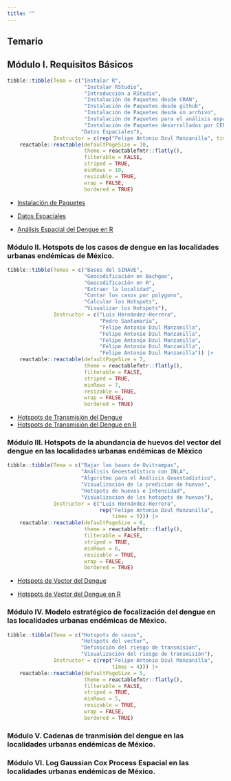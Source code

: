 ```yaml
---
title: ""
---
```


## Temario

## Módulo I. Requisitos Básicos

```r
tibble::tibble(Tema = c("Instalar R",
                         "Instalar RStudio",
                         "Introducción a RStudio",
                         "Instalación de Paquetes desde CRAN",
                         "Instalación de Paquetes desde github",
                         "Instalación de Paquetes desde un archivo",
                         "Instalación de Paquetes para el análisis espacial",
                         "Instalación de Paquetes desarrollados por CENAPRECE-InDRE",
                        "Datos Espaciales"),
               Instructor = c(rep("Felipe Antonio Dzul Manzanilla", times = 9))) |>
    reactable::reactable(defaultPageSize = 10,
                         theme = reactablefmtr::flatly(),
                         filterable = FALSE,
                         striped = TRUE,
                         minRows = 10,
                         resizable = TRUE, 
                         wrap = FALSE, 
                         bordered = TRUE)

```

-   [Instalación de Paquetes](https://calm-hummingbird-41cb33.netlify.app/talks/pkg_installation/#/)

-   [Datos Espaciales](https://calm-hummingbird-41cb33.netlify.app/talks/spatial_data/#/)

-   [Análisis Espacial del Dengue en R](https://calm-hummingbird-41cb33.netlify.app/talks/spatial_analysis_dengue/#/)

### Módulo II. Hotspots de los casos de dengue en las localidades urbanas endémicas de México.

```r
tibble::tibble(Temas = c("Bases del SINAVE",
                         "Geocodificación en Bachgeo",
                         "Geocodificación en R",
                         "Extraer la localidad",
                         "Contar los casos por polygono",
                         "Calcular los Hotspots",
                         "Visualizar los Hotspots"),
               Instructor = c("Luis Hernández-Herrera",
                              "Pedro Santamaría",
                              "Felipe Antonio Dzul Manzanilla",
                              "Felipe Antonio Dzul Manzanilla",
                              "Felipe Antonio Dzul Manzanilla",
                              "Felipe Antonio Dzul Manzanilla",
                              "Felipe Antonio Dzul Manzanilla")) |>
    reactable::reactable(defaultPageSize = 7,
                         theme = reactablefmtr::flatly(),
                         filterable = FALSE,
                         striped = TRUE,
                         minRows = 7,
                         resizable = TRUE, 
                         wrap = FALSE, 
                         bordered = TRUE)

```

-   [Hotspots de Transmisión del Dengue](https://animated-longma-729cee.netlify.app/talks/hotspots_cases/#1)
-   [Hotspots de Transmisión del Dengue en R](https://animated-longma-729cee.netlify.app/talks/hotspots_cases_r/#1)

### Módulo III. Hotspots de la abundancia de huevos del vector del dengue en las localidades urbanas endémicas de México

```r
tibble::tibble(Tema = c("Bajar las bases de Ovitrampas",
                        "Análisis Geoestadístico con INLA",
                        "Algoritmo para el Análisis Geoestadístico",
                        "Visualización de la predicion de huevos",
                        "Hotspots de huevos e Intensidad",
                        "Visualizacion de los hotspots de huevos"),
               Instructor = c("Luis Hernández-Herrera",
                              rep("Felipe Antonio Dzul Manzanilla", 
                                  times = 5))) |>
    reactable::reactable(defaultPageSize = 6,
                         theme = reactablefmtr::flatly(),
                         filterable = FALSE,
                         striped = TRUE,
                         minRows = 6,
                         resizable = TRUE, 
                         wrap = FALSE, 
                         bordered = TRUE)

```

-   [Hotspots de Vector del Dengue](https://animated-longma-729cee.netlify.app/talks/hotspots_eggs/#1)

-   [Hotspots de Vector del Dengue en R](https://animated-longma-729cee.netlify.app/talks/hotspots_eggs_r/#1)

### Módulo IV. Modelo estratégico de focalización del dengue en las localidades urbanas endémicas de México.

```r
tibble::tibble(Tema = c("Hotspots de casos",
                        "Hotspots del vector",
                        "Definición del riesgo de transmisión",
                        "Visualización del riesgo de transmisión"),
               Instructor = c(rep("Felipe Antonio Dzul Manzanilla", 
                                  times = 4))) |>
    reactable::reactable(defaultPageSize = 5,
                         theme = reactablefmtr::flatly(),
                         filterable = FALSE,
                         striped = TRUE,
                         minRows = 5,
                         resizable = TRUE, 
                         wrap = FALSE, 
                         bordered = TRUE)

```

### Módulo V. Cadenas de tranmisión del dengue en las localidades urbanas endémicas de México.

### Módulo VI. Log Gaussian Cox Process Espacial en las localidades urbanas endémicas de México.
